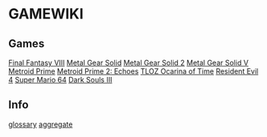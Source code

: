 = GAMEWIKI =

== Games ==
[[Final Fantasy VIII]]
[[Metal Gear Solid]]
[[Metal Gear Solid 2]]
[[Metal Gear Solid V]]
[[Metroid Prime]]
[[Metroid Prime 2: Echoes]]
[[TLOZ Ocarina of Time]]
[[Resident Evil 4]]
[[Super Mario 64]]
[[Dark Souls III]]

== Info ==
[[glossary]]
[[aggregate]]

